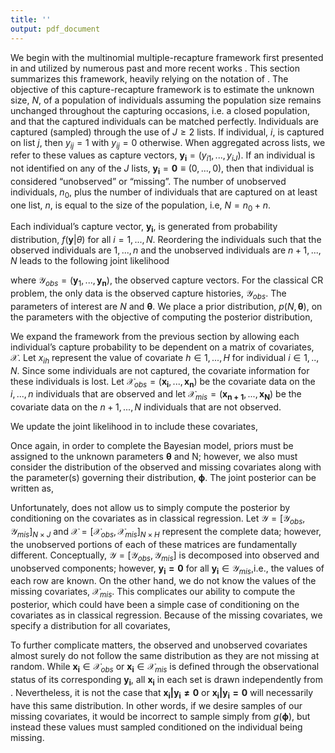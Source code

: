 ```yaml
---
title: ''
output: pdf_document
---
```



<!--------------------------------------------------------->
<!-------------- Classical Capture-Recapture -------------->
<!--------------------------------------------------------->

\subsection{Background and Preliminaries}
\label{Sec:CRbackground}

\subsubsection{The Classical Capture-Recapture Approach}
\label{sec:classicalCR}

We begin with the multinomial multiple-recapture framework first presented in \cite{darroch_multiple-recapture_1958} and utilized by numerous past and more recent works \citep{sandland_statistical_1984}.   This section summarizes this framework, heavily relying on the notation of \cite{manriquevallier_bayesian_2016}. The objective of this capture-recapture framework is to estimate the unknown size, $N$, of a population of individuals assuming the population size remains unchanged throughout the capturing occasions, i.e. a closed population, and that the captured individuals can be matched perfectly. Individuals are captured (sampled) through the use of $J\ge 2$ lists.  If individual, $i$, is captured on list $j$, then $y_{ij}=1$ with $y_{ij}=0$ otherwise.  When aggregated across lists, we refer to these values as capture vectors, $\boldsymbol{y_i} = (y_{i1},...,y_{iJ})$. If an individual is not identified on any of the $J$ lists, $\boldsymbol{y_i} = \textbf{0} \equiv (0,...,0)$, then that individual is considered "unobserved" or "missing".  The number of unobserved individuals, $n_0$, plus the number of individuals that are captured on at least one list, $n$, is equal to the size of the population, i.e, $N = n_0 + n$.

Each individual's capture vector, $\boldsymbol{y_i}$, is generated from probability distribution, $f(\boldsymbol{y}|\theta)$ for all $i = 1,...,N$.   Reordering the individuals such that the observed individuals are $1,...,n$ and the unobserved individuals are $n+1,...,N$ leads to the following joint likelihood 

\begin{equation}
\label{eqn:jointlikelihoodequation1}
p(\mathcal{Y}_{obs}|N,\boldsymbol{\theta})=\binom{N}{n} f(\boldsymbol{0}|\boldsymbol{\theta})^{N-n}\prod_{i=1}^n f(\boldsymbol{y_i}|\boldsymbol{\theta})I(N\ge n),
\end{equation}

where $\mathcal{Y}_{obs} = (\boldsymbol{y}_1,...,\boldsymbol{y_n})$, the observed capture vectors. For the classical CR problem, the only data is the observed capture histories, $\mathcal{Y}_{obs}$.  The parameters of interest are $N$ and $\boldsymbol{\theta}$.  We place a prior distribution, $p(N,\boldsymbol{\theta})$, on the parameters with the objective of computing the posterior distribution,

\begin{equation}
\label{eqn:simpleposteriorclassical}
p(N,\boldsymbol{\theta}|\mathcal{Y}_{obs}) \propto p(\mathcal{Y}_{obs}|N,\boldsymbol{\theta})p(N,\boldsymbol{\theta}).
\end{equation}


<!--------------------------------------------------------->
<!----------- Capture-Recapture with Covariates ----------->
<!--------------------------------------------------------->

\subsubsection{Capture-Recapture with Covariates}
\label{sec:CRwithcovariates}

We expand the framework from the previous section by allowing each individual's capture probability to be dependent on a matrix of covariates, $\mathcal{X}$. Let $x_{ih}$ represent the value of covariate $h \in 1,...,H$ for individual $i \in 1,..,N$.  Since some individuals are not captured, the covariate information for these individuals is lost.  Let $\mathcal{X}_{obs}=(\boldsymbol{x_i},...,\boldsymbol{x_n})$ be the covariate data on the $i,...,n$ individuals that are observed and let $\mathcal{X}_{mis}=(\boldsymbol{x_{n+1}},...,\boldsymbol{x_N})$ be the covariate data on the $n+1,...,N$ individuals that are not observed.

We update the joint likelihood in \autoref{eqn:jointlikelihoodequation1} to include these covariates,

\begin{align}
\label{eqn:jointlikelihoodequation2}
\nonumber p(\mathcal{Y}_{obs},\mathcal{X}_{obs}|N,\theta,\boldsymbol{\phi},\mathcal{X}_{mis}) & = p(\mathcal{Y}_{obs}|N,\theta,\boldsymbol{\phi},\mathcal{X}_{obs},\mathcal{X}_{mis})p(\mathcal{X}_{obs}|\boldsymbol{\phi})\\
& \propto \binom{N}{n} \prod_{i=1}^n f(\boldsymbol{y_i}|\boldsymbol{\theta},\mathcal{X}_{obs})\prod_{n+1}^N f(\boldsymbol{0}|\boldsymbol{\theta},\mathcal{X}_{mis})I(N\ge n)\cdot g(\mathcal{X}_{obs}|\boldsymbol{\phi}).
\end{align}

Once again, in order to complete the Bayesian model, priors must be assigned to the unknown parameters $\boldsymbol{\theta}$ and N; however, we also must consider the distribution of the observed and missing covariates along with the parameter(s) governing their distribution, $\boldsymbol{\phi}$. The joint posterior can be written as,

\begin{align}
\label{eqn:fullposteriorderive}
\nonumber p(N,\boldsymbol{\theta},\boldsymbol{\phi},\mathcal{X}_{mis}|\mathcal{Y}_{obs},\mathcal{X}_{obs}) & \propto p(\mathcal{Y}_{obs},\mathcal{X}_{obs}|N,\boldsymbol{\theta},\boldsymbol{\phi},\mathcal{X}_{mis})p(N,\boldsymbol{\theta},\boldsymbol{\phi},\mathcal{X}_{mis}) \\
& = p(\mathcal{Y}_{obs},\mathcal{X}_{obs}|N,\boldsymbol{\theta},\boldsymbol{\phi},\mathcal{X}_{mis})p(\mathcal{X}_{mis}|N,\boldsymbol{\phi})p(N,\boldsymbol{\theta},\boldsymbol{\phi})
\end{align}

Unfortunately, \autoref{eqn:fullposteriorderive} does not allow us to simply compute the posterior by conditioning on the covariates as in classical regression. Let $\mathcal{Y} = [\mathcal{Y}_{obs},\mathcal{Y}_{mis}]_{N \times J}$ and $\mathcal{X} = [\mathcal{X}_{obs},\mathcal{X}_{mis}]_{N \times H}$ represent the complete data; however, the unobserved portions of each of these matrices are fundamentally different. Conceptually, $\mathcal{Y} = [\mathcal{Y}_{obs},\mathcal{Y}_{mis}]$ is decomposed into observed and unobserved components; however, $\boldsymbol{y_{i}=0}$ for all $\boldsymbol{y_{i}}\in \mathcal{Y}_{mis}$,i.e., the values of each row are known. On the other hand, we do not know the values of the missing covariates, $\mathcal{X}_{mis}$.  This complicates our ability to compute the posterior, which could have been a simple case of conditioning on the covariates as in classical regression.  Because of the missing covariates, we specify a distribution for all covariates,

\begin{equation}
\label{eqn:covariatedistribution}
\boldsymbol{x_i}\stackrel{iid}{\sim}\boldsymbol{g}(\boldsymbol{\phi}).
\end{equation}

To further complicate matters, the observed and unobserved covariates almost surely do not follow the same distribution as they are not missing at random. While $\boldsymbol{x_i}\in\mathcal{X}_{obs}$ or $\boldsymbol{x_i}\in\mathcal{X}_{mis}$ is defined through the observational status of its corresponding $\boldsymbol{y_i}$, all $\boldsymbol{x_i}$ in each set is drawn independently from \autoref{eqn:covariatedistribution}. Nevertheless, it is not the case that  $\boldsymbol{x_{i}|y_i\ne 0}$ or $\boldsymbol{x_{i}|y_i=0}$ will necessarily have this same distribution. In other words, if we desire samples of our missing covariates, it would be incorrect to sample simply from $g(\boldsymbol{\phi})$, but instead these values must sampled conditioned on the individual being missing.

